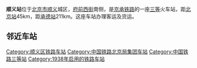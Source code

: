 {{Infobox station
|name = 顺义站
|eng_name = Shunyi Railway Station
|linecolour = #0033C9
|image = Shunyi Railway Station(20181206121025).jpg
|caption = 顺义站站房（2018年12月）
|other_name = 
|country = {{CHN}}
|borough = [[北京市|北京市]][[顺义区|顺义区]]
|address = 
|coordinates = {{Coord|40|7|22.27|N|116|38|17.24|E|type:railwaystation_region:CN-11_source:GoogleMaps|display=inline,title|format=dms}}
|elevation = 
|owned = [[中国铁路北京局集团有限公司|中国铁路北京局集团有限公司]]通州车务段
|operator = [[中国铁路|中国铁路]]、[[北京市郊铁路|北京市郊铁路]]
|lines = [[京承铁路|京承铁路]]
|distance = 
|platform = 1座[[島式月台|島式月台]]，1座[[側式月台|側式月台]]
|tracks = 3条
|bus_routes = 
|bus_stands = 
|connections = 
|structure = 地面车站
|hall = 
|depth = 
|levels = 
|interchange = 
|exits = 
|architect = 
|architectural_style = 
|colour = 
|type = 客货运站
|status = 运营中
|code = 
|commercial_code = SOP
|pinyin_code = SYI
|iata = 
|zone = 
|classification = [[三等站_(中国大陆)|三等站]]
|website = 
|built = 
|opened = 1938年
|opening = 
|closed = 
|rebuilt = 
|electrified = 
|former = 
|original = 
|pregroup = 
|postgroup = 
|prenational = 
|years = 
|events = 
|pass_year = 
|passengers = 
|pass_system = 
|pass_rank = 
|mpassengers = 
|trains = 
|station_hours = 
|hours = 
|services = {{adjacent stations|system=Beijing Suburban Railway|left=通州西|line=京承|right=牛栏山}}
|other_services = 
|route_map = {{北京铁路车站RDT|顺义站}}
}}
'''顺义站'''位于[[北京市|北京市]][[顺义区|顺义]]城区，[[府前西街_(顺义)|府前西街]]南侧，是[[京承铁路|京承铁路]]的一座[[三等站_(中国大陆)|三等]]火车站，距[[北京站|北京站]]45km，距[[承德站|承德站]]211km。这座车站办理客运及货运。

==邻近车站==
{{Start rail box|[[中国铁路|中国铁路]]}}
{{s-inop|[[张辛站|张辛站]]|{{站|北京}}方向}}
{{s-line|[[京承铁路|京承铁路]]}}
{{s-inop|[[牛栏山站|牛栏山站]]|{{站|承德}}方向}}
{{End box}}

{{北京市郊铁路通密线}}
{{京承铁路}}
{{北京铁路车站|nocat}}

[[Category:顺义区铁路车站|Category:顺义区铁路车站]]
[[Category:中国铁路北京局集团车站|Category:中国铁路北京局集团车站]]
[[Category:中国铁路三等站|Category:中国铁路三等站]]
[[Category:1938年启用的铁路车站|Category:1938年启用的铁路车站]]